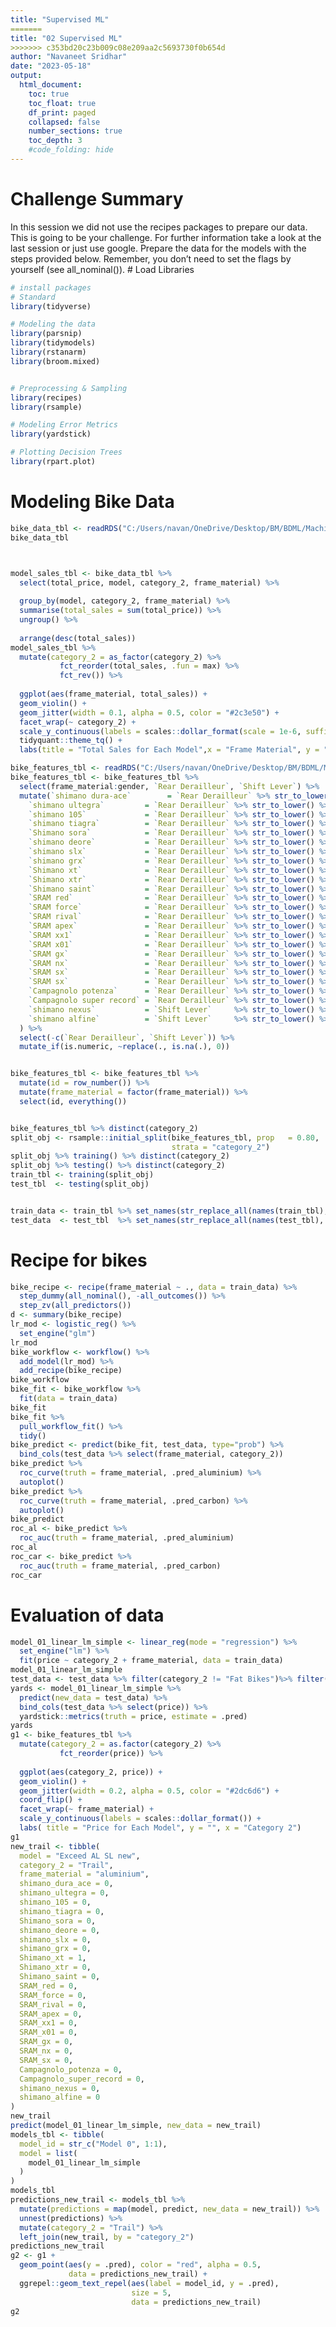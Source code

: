 ```yaml
---
title: "Supervised ML"
=======
title: "02 Supervised ML"
>>>>>>> c353bd20c23b009c08e209aa2c5693730f0b654d
author: "Navaneet Sridhar"
date: "2023-05-18"
output:
  html_document:
    toc: true
    toc_float: true
    df_print: paged
    collapsed: false
    number_sections: true
    toc_depth: 3
    #code_folding: hide
---
```

# Challenge Summary

In this session we did not use the recipes packages to prepare our data. This is going to be your challenge. For further information take a look at the last session or just use google. Prepare the data for the models with the steps provided below. Remember, you don’t need to set the flags by yourself (see all_nominal()).
# Load Libraries
```r
# install packages
# Standard
library(tidyverse)

# Modeling the data
library(parsnip)
library(tidymodels)
library(rstanarm)
library(broom.mixed)


# Preprocessing & Sampling
library(recipes)
library(rsample)

# Modeling Error Metrics
library(yardstick)

# Plotting Decision Trees
library(rpart.plot)
```



# Modeling Bike Data
```r



bike_data_tbl <- readRDS("C:/Users/navan/OneDrive/Desktop/BM/BDML/Machine Learning Fundamentals Data/bike_orderlines.rds")
bike_data_tbl



model_sales_tbl <- bike_data_tbl %>%
  select(total_price, model, category_2, frame_material) %>%
  
  group_by(model, category_2, frame_material) %>%
  summarise(total_sales = sum(total_price)) %>%
  ungroup() %>%
  
  arrange(desc(total_sales))
model_sales_tbl %>%
  mutate(category_2 = as_factor(category_2) %>% 
           fct_reorder(total_sales, .fun = max) %>% 
           fct_rev()) %>%
  
  ggplot(aes(frame_material, total_sales)) +
  geom_violin() +
  geom_jitter(width = 0.1, alpha = 0.5, color = "#2c3e50") +
  facet_wrap(~ category_2) +
  scale_y_continuous(labels = scales::dollar_format(scale = 1e-6, suffix = "M", accuracy = 0.1)) +
  tidyquant::theme_tq() +
  labs(title = "Total Sales for Each Model",x = "Frame Material", y = "Revenue")

bike_features_tbl <- readRDS("C:/Users/navan/OneDrive/Desktop/BM/BDML/Machine Learning Fundamentals Data/bike_features_tbl.rds")
bike_features_tbl <- bike_features_tbl %>% 
  select(frame_material:gender, `Rear Derailleur`, `Shift Lever`) %>% 
  mutate(`shimano dura-ace`        = `Rear Derailleur` %>% str_to_lower() %>% str_detect("shimano dura-ace ") %>% as.numeric(),
    `shimano ultegra`         = `Rear Derailleur` %>% str_to_lower() %>% str_detect("shimano ultegra ") %>% as.numeric(),
    `shimano 105`             = `Rear Derailleur` %>% str_to_lower() %>% str_detect("shimano 105 ") %>% as.numeric(),
    `shimano tiagra`          = `Rear Derailleur` %>% str_to_lower() %>% str_detect("shimano tiagra ") %>% as.numeric(),
    `Shimano sora`            = `Rear Derailleur` %>% str_to_lower() %>% str_detect("shimano sora") %>% as.numeric(),
    `shimano deore`           = `Rear Derailleur` %>% str_to_lower() %>% str_detect("shimano deore(?! xt)") %>% as.numeric(),
    `shimano slx`             = `Rear Derailleur` %>% str_to_lower() %>% str_detect("shimano slx") %>% as.numeric(),
    `shimano grx`             = `Rear Derailleur` %>% str_to_lower() %>% str_detect("shimano grx") %>% as.numeric(),
    `Shimano xt`              = `Rear Derailleur` %>% str_to_lower() %>% str_detect("shimano deore xt |shimano xt ") %>% as.numeric(),
    `Shimano xtr`             = `Rear Derailleur` %>% str_to_lower() %>% str_detect("shimano xtr") %>% as.numeric(),
    `Shimano saint`           = `Rear Derailleur` %>% str_to_lower() %>% str_detect("shimano saint") %>% as.numeric(),
    `SRAM red`                = `Rear Derailleur` %>% str_to_lower() %>% str_detect("sram red") %>% as.numeric(),
    `SRAM force`              = `Rear Derailleur` %>% str_to_lower() %>% str_detect("sram force") %>% as.numeric(),
    `SRAM rival`              = `Rear Derailleur` %>% str_to_lower() %>% str_detect("sram rival") %>% as.numeric(),
    `SRAM apex`               = `Rear Derailleur` %>% str_to_lower() %>% str_detect("sram apex") %>% as.numeric(),
    `SRAM xx1`                = `Rear Derailleur` %>% str_to_lower() %>% str_detect("sram xx1") %>% as.numeric(),
    `SRAM x01`                = `Rear Derailleur` %>% str_to_lower() %>% str_detect("sram x01|sram xo1") %>% as.numeric(),
    `SRAM gx`                 = `Rear Derailleur` %>% str_to_lower() %>% str_detect("sram gx") %>% as.numeric(),
    `SRAM nx`                 = `Rear Derailleur` %>% str_to_lower() %>% str_detect("sram nx") %>% as.numeric(),
    `SRAM sx`                 = `Rear Derailleur` %>% str_to_lower() %>% str_detect("sram sx") %>% as.numeric(),
    `SRAM sx`                 = `Rear Derailleur` %>% str_to_lower() %>% str_detect("sram sx") %>% as.numeric(),
    `Campagnolo potenza`      = `Rear Derailleur` %>% str_to_lower() %>% str_detect("campagnolo potenza") %>% as.numeric(),
    `Campagnolo super record` = `Rear Derailleur` %>% str_to_lower() %>% str_detect("campagnolo super record") %>% as.numeric(),
    `shimano nexus`           = `Shift Lever`     %>% str_to_lower() %>% str_detect("shimano nexus") %>% as.numeric(),
    `shimano alfine`          = `Shift Lever`     %>% str_to_lower() %>% str_detect("shimano alfine") %>% as.numeric()
  ) %>%  
  select(-c(`Rear Derailleur`, `Shift Lever`)) %>% 
  mutate_if(is.numeric, ~replace(., is.na(.), 0)) 


bike_features_tbl <- bike_features_tbl %>% 
  mutate(id = row_number()) %>% 
  mutate(frame_material = factor(frame_material)) %>%
  select(id, everything()) 


bike_features_tbl %>% distinct(category_2)
split_obj <- rsample::initial_split(bike_features_tbl, prop   = 0.80, 
                                    strata = "category_2")
split_obj %>% training() %>% distinct(category_2)
split_obj %>% testing() %>% distinct(category_2)
train_tbl <- training(split_obj)
test_tbl  <- testing(split_obj)


train_data <- train_tbl %>% set_names(str_replace_all(names(train_tbl), " |-", "_"))
test_data  <- test_tbl  %>% set_names(str_replace_all(names(test_tbl), " |-", "_"))
```




# Recipe for bikes
```r
bike_recipe <- recipe(frame_material ~ ., data = train_data) %>% 
  step_dummy(all_nominal(), -all_outcomes()) %>% 
  step_zv(all_predictors()) 
d <- summary(bike_recipe)
lr_mod <- logistic_reg() %>% 
  set_engine("glm")
lr_mod
bike_workflow <- workflow() %>% 
  add_model(lr_mod) %>% 
  add_recipe(bike_recipe)
bike_workflow
bike_fit <- bike_workflow %>% 
  fit(data = train_data)
bike_fit
bike_fit %>% 
  pull_workflow_fit() %>% 
  tidy()
bike_predict <- predict(bike_fit, test_data, type="prob") %>% 
  bind_cols(test_data %>% select(frame_material, category_2)) 
bike_predict %>% 
  roc_curve(truth = frame_material, .pred_aluminium) %>% 
  autoplot()
bike_predict %>% 
  roc_curve(truth = frame_material, .pred_carbon) %>% 
  autoplot()
bike_predict
roc_al <- bike_predict %>% 
  roc_auc(truth = frame_material, .pred_aluminium)
roc_al
roc_car <- bike_predict %>% 
  roc_auc(truth = frame_material, .pred_carbon)
roc_car
```
# Evaluation of data

```r
model_01_linear_lm_simple <- linear_reg(mode = "regression") %>%
  set_engine("lm") %>%
  fit(price ~ category_2 + frame_material, data = train_data)
model_01_linear_lm_simple
test_data <- test_data %>% filter(category_2 != "Fat Bikes")%>% filter(category_2 != "E-Road")
yards <- model_01_linear_lm_simple %>%
  predict(new_data = test_data) %>%
  bind_cols(test_data %>% select(price)) %>%
  yardstick::metrics(truth = price, estimate = .pred)
yards
g1 <- bike_features_tbl %>% 
  mutate(category_2 = as.factor(category_2) %>% 
           fct_reorder(price)) %>% 
  
  ggplot(aes(category_2, price)) +
  geom_violin() +
  geom_jitter(width = 0.2, alpha = 0.5, color = "#2dc6d6") +
  coord_flip() +
  facet_wrap(~ frame_material) +
  scale_y_continuous(labels = scales::dollar_format()) +
  labs( title = "Price for Each Model", y = "", x = "Category 2")
g1
new_trail <- tibble(
  model = "Exceed AL SL new",
  category_2 = "Trail",
  frame_material = "aluminium",
  shimano_dura_ace = 0,
  shimano_ultegra = 0,
  shimano_105 = 0,
  shimano_tiagra = 0,
  Shimano_sora = 0,
  shimano_deore = 0,
  shimano_slx = 0,
  shimano_grx = 0,
  Shimano_xt = 1,
  Shimano_xtr = 0,
  Shimano_saint = 0,
  SRAM_red = 0,
  SRAM_force = 0,
  SRAM_rival = 0,
  SRAM_apex = 0,
  SRAM_xx1 = 0,
  SRAM_x01 = 0,
  SRAM_gx = 0,
  SRAM_nx = 0,
  SRAM_sx = 0,
  Campagnolo_potenza = 0,
  Campagnolo_super_record = 0,
  shimano_nexus = 0,
  shimano_alfine = 0
) 
new_trail
predict(model_01_linear_lm_simple, new_data = new_trail)
models_tbl <- tibble(
  model_id = str_c("Model 0", 1:1),
  model = list(
    model_01_linear_lm_simple
  )
)
models_tbl
predictions_new_trail <- models_tbl %>%
  mutate(predictions = map(model, predict, new_data = new_trail)) %>%
  unnest(predictions) %>%
  mutate(category_2 = "Trail") %>%
  left_join(new_trail, by = "category_2")
predictions_new_trail
g2 <- g1 +
  geom_point(aes(y = .pred), color = "red", alpha = 0.5,
             data = predictions_new_trail) +
  ggrepel::geom_text_repel(aes(label = model_id, y = .pred),
                           size = 5,
                           data = predictions_new_trail)
g2
```